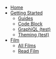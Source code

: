 - [Home](/)
- [Getting Started](/getting-started)
  - [Guides](/getting-started/guides)
  - [Code Block](/getting-started/code-block)
  - [GraphiQL (test)](/getting-started/graphiql)
  - [Theming (test)](/getting-started/theming)
- [Film](/films/films)
  - [All Films](/films/films)
  - [Read Film](/films/get-film)
